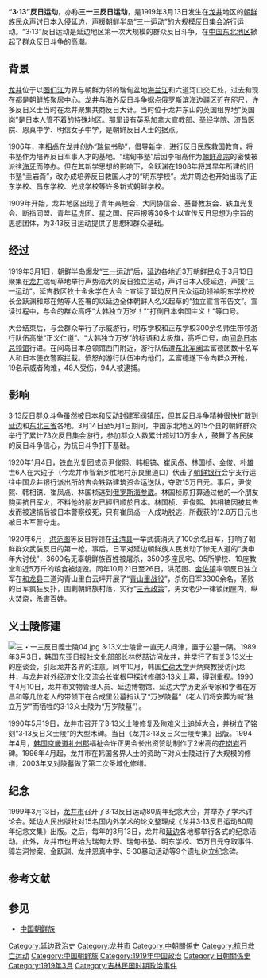 '''“3·13”反日运动'''，亦称'''三一三反日运动'''，是1919年3月13日发生在[[龙井市|龙井]]地区的[[中国朝鲜族|朝鲜族]]民众声讨[[大日本帝國|日本]]入侵[[延边朝鲜族自治州|延边]]，声援朝鲜半岛“[[三一运动|三一运动]]”的大规模反日集会游行运动。“3·13”反日运动是延边地区第一次大规模的群众反日斗争，在[[中国东北地区|中国东北地区]]掀起了群众反日斗争的高潮。{{r|ybxw|黄有福|page=120}}

==背景==
[[龙井市|龙井]]位于以[[图们江|图们江]]为界与朝鲜为邻的瑞甸盆地[[海兰江|海兰江]]和六道河口交汇处，过去和现在都是[[中国朝鲜族|朝鲜族]]聚居中心。龙井与海外反日斗争据点[[俄罗斯|俄罗斯]][[滨海边疆区|滨海边疆区]]近在咫尺，许多反日义士当时在龙井聚集共商反日大计。当时位于龙井东山的英国租界地“英国岗”是日本人管不着的特殊地区。那里设有英系加拿大宣教部、圣经学院、济昌医院、恩真中学、明信女子中学，是朝鲜反日人士的据点。{{r|黄有福|page=120}}

1906年，[[李相卨|李相卨]]在龙井创办“[[瑞甸书塾|瑞甸书塾]]”，倡导新学，进行反日民族救国教育，将书塾作为培养反日军事人才的基地。“瑞甸书塾”后因李相卨作为[[朝鲜高宗|朝鲜高宗]]的密使被派往[[海牙|海牙]]而停办。但在其新学思想的影响下，金跃渊在1908年将其早年所建的旧书塾“圭岩斋”，改办成培养反日救国人才的“明东学校”。龙井周边也开始出现了正东学校、昌东学校、光成学校等许多新式朝鲜学校。{{r|黄有福|page=120}}

1909年开始，龙井地区出现了青年亲睦会、大同协信会、基督教友会、铁血光复会、断指同盟、青年猛虎团、星之国、民声报等30多个以宣传反日思想为宗旨的思想团体，为3·13反日运动提供了思想和群众基础。{{r|黄有福|page=120}}

==经过==
1919年3月1日，朝鲜半岛爆发“[[三一运动|三一运动]]”后，[[延边朝鲜族自治州|延边]]各地近3万朝鲜民众于3月13日聚集在[[龙井市|龙井]]瑞甸草地举行声势浩大的反日独立运动，声讨日本入侵延边，声援“三一运动”。延吉教区牧士金永学在大会上宣读了延边反日民众运动领袖明东学校校长金跃渊和郑在勉等人签署的以延边全体朝鲜人名义起草的“独立宣言布告文”。宣读过程中，与会的群众高呼“大韩独立万岁！”“打倒日本帝国主义！”等口号。{{r|黄有福|page=121}}

大会结束后，与会群众举行了示威游行，明东学校和正东学校300余名师生带领游行队伍高举“正义仁道”、“大韩独立万岁”的标语和太极旗，高呼口号，向[[间岛日本总领馆|间岛日本总领馆]]行进。在间岛日本总领馆西门附近，游行队伍遭[[奉系|东北军阀]]孟富德团数十名军人和日本便衣警察拦截。愤怒的游行队伍冲向他们，孟富德遂下令向群众开枪，19名示威者殉难，48人受伤，94人被逮捕。{{r|黄有福|ybxw|page=121}}

==影响==
3·13反日群众斗争虽然被日本和反动封建军阀镇压，但其反日斗争精神很快扩散到[[延边朝鲜族自治州|延边]]和[[东北三省|东北三省]]各地。3月14日至5月1日期间，中国东北地区的15个县的朝鲜群众举行了累计73次反日集会游行，参加群众人数累计超过10万余人，鼓舞了各民族的反日斗争信心，为抗日斗争打下基础。{{r|黄有福|page=124}}

1920年1月4日，铁血光复团成员尹俊熙、韩相镐、崔凤卨、林国桢、金俊、朴雄世6人在大砬子（今龙井市智新乡胜地村东良里道口）伏击了[[朝鲜银行|朝鲜银行]]会宁支行运往中国龙井银行派出所的吉会铁路建筑资金运送队，夺取15万日元。事后，尹俊熙、韩相镐、崔凤卨、林国桢逃到[[俄罗斯|俄罗斯]][[海参崴|海参崴]]。林国桢原打算通过他的一个朋友购买抗日军火，不料他的朋友已經归顺於日本。林国桢、尹俊熙、韩相镐因被其告发而被逮捕后被日本警察绞死，只有崔凤卨一人成功脱逃，所截获的12.8万日元也被日本军警夺走。{{r|黄有福|page=125}}

1920年6月，[[洪范图|洪范图]]等反日将领在[[汪清县|汪清县]]一举武装消灭了100余名日军，打响了朝鲜群众武装反日的第一枪。事后，日军对延边朝鲜族人民发动了惨无人道的“庚申年大讨伐”，3600名无辜朝鲜族百姓被屠杀，3500多座民宅、95所学校、19座教堂和近5万斤的粮食被烧毁。同年10月21日至26日，洪范图、[[金佐镇|金佐镇]]率领反日独立军在[[和龙县|和龙县]]三道沟青山里白云坪开展了“[[青山里战役|青山里战役]]”，杀伤日军3300余名，落败的日军疯狂反扑，围剿朝鲜族村落，实行“[[三光政策|三光政策]]”，男女老少一律锁闭屋内，纵火焚烧，杀害百姓。{{r|黄有福|李范奭|page1=125|page2=176-192}}

==义士陵修建==
[[File:三・一三反日義士陵04.jpg|thumb]]
3·13义士陵曾一直无人问津，置于公墓一隅。1989年3月3日，韩国[[东亚日报|东亚日报]]社文化部部长林然喆访问龙井，并举行了有关3·13义士的座谈会，引起龙井各界的注意。同年10月，韩国[[仁荷大学|仁荷大学]]尹炳奭教授访问龙井，与龙井对外经济文化交流会长崔根甲探讨修缮3·13义士墓，得到重视。1990年4月10日，龙井市文物管理人员、延边博物馆、延边大学历史系专家和学者在方昌和等几位老人的带领下在合成里公墓指认了“万岁陵墓”（老人们将安葬为喊“独立万岁”而牺牲的3·13义士陵为“万岁陵墓”）。{{r|黄有福|page=126-127}}

1990年5月19日，龙井市召开了3·13义士陵修复及殉难义士追悼大会，并树立了铭刻“3·13反日义士陵”的大型木碑。当日《龙井3·13反日义士陵专集》出版。1994年4月，[[韩国|韩国]][[京畿道|京畿道]][[礼州郡|礼州郡]]福祉会许正男会长出资赞助制作了2米高的[[花岗岩|花岗岩]]石碑。1996年4月起，龙井市在韩国各界人士的资助下对义士陵进行了大规模的修缮，2003年又对陵墓做了第二次圣域化修缮。{{r|黄有福|page=127-128}}

==纪念==
1999年3月13日，[[龙井市|龙井市]]召开了3·13反日运动80周年纪念大会，并举办了学术讨论会。延边人民出版社对15名国内外学术的论文整理成《龙井3·13反日运动80周年纪念文集》出版。之后，每年的3月13日，龙井和[[延边朝鲜族自治州|延边]]各地都举行各式的纪念活动。此外，龙井市也开始为瑞甸大野、瑞甸书塾、明东学校、15万日元夺取事件、獐岩洞惨案、金跃渊、龙井恩真中学、5·30暴动活动等9个遗址树立纪念碑。{{r|黄有福|page=128-129}}

==参考文献==
{{Reflist|refs=
<ref name="黄有福">{{cite book |author=黄有福|coauthors= |title=《中国朝鲜族史研究》|year=2009年7月 |publisher=民族出版社 |location=北京|ISBN=978-7-105-10152-8}}</ref>
<ref name="李范奭">{{cite book |author=昆明社会科学院等编|coauthors=龙东林 朴八先编译  |title=《李范奭将军回忆录》|year=2008年12月 |publisher=云南人民出版社 |location=昆明|ISBN=978-7-222-05729-6}}</ref>
<ref name=ybxw>{{cite news |url=http://city.ybnews.cn/lj/e/201210/9282.html |title=“三一三”反日运动遗址 |publisher=延边新闻网 |date=2012-10-22 |access-date=2016-01-18 |archive-url=https://web.archive.org/web/20160811163732/http://city.ybnews.cn/lj/e/201210/9282.html |archive-date=2016-08-11 |dead-url=yes }}</ref>
}}

==参见==
*[[中国朝鲜族|中国朝鲜族]]

[[Category:延边政治史|Category:延边政治史]]
[[Category:龙井市|Category:龙井市]]
[[Category:中朝關係史|Category:中朝關係史]]
[[Category:抗日救亡运动|Category:抗日救亡运动]]
[[Category:中国朝鲜族|Category:中国朝鲜族]]
[[Category:1919年中国政治|Category:1919年中国政治]]
[[Category:日朝關係史|Category:日朝關係史]]
[[Category:1919年3月|Category:1919年3月]]
[[Category:吉林民国时期政治事件|Category:吉林民国时期政治事件]]